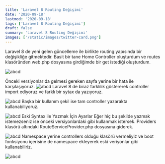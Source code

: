 ```yaml
---
title: 'Laravel 8 Routing Değişimi'
date: '2020-09-18'
lastmod: '2020-09-18'
tags: ['Laravel 8 Routing Değişimi']
draft: false
summary: 'Laravel 8 Routing Değişimi'
images: ['/static/images/twitter-card.png']
---
```

Laravel 8 de yeni gelen güncelleme ile birlikte routing yapısında bir değişikliğe gitmektedir.
Basit bir tane Home Controller oluşturdum ve routes klasöründen web.php dosyasına girdiğimde bir get istediği oluşturdum.

![abcd](/static/images/laravel8/laravel1.jpg)

Önceki versiyonlar da gelmesi gereken sayfa yerine bir hata ile karşılaşıyoruz.
![abcd](/static/images/laravel8/laravel2.jpg)
Laravel 8 de biraz farklılık göstererek controller import ediyoruz ve farklı bir sytax da yazıyoruz.

![abcd](/static/images/laravel8/laravel3.jpg)
Başka bir kullanım şekil ise tam controller yazarakta kullanabiliyoruz.

![abcd](/static/images/laravel8/laravel4.jpg)
Eski Syntax ile Yazmak İçin Ayarlar
Eğer hiç bu şekilde yazmak istemezseniz ise önceki versiyonlardaki gibi kullanmak istersek. Providers klasörü altındaki RouteServiceProvider.php dosyasına giderek.

![abcd](/static/images/laravel8/laravel5.jpg)
Namespace yerine controllers olduğu klasörü vermeliyiz ve boot fonksiyonu içerisine de namespace ekleyerek eski veriyonlar gibi kullanabiliriz.

![abcd](/static/images/laravel8/laravel6.jpg)
